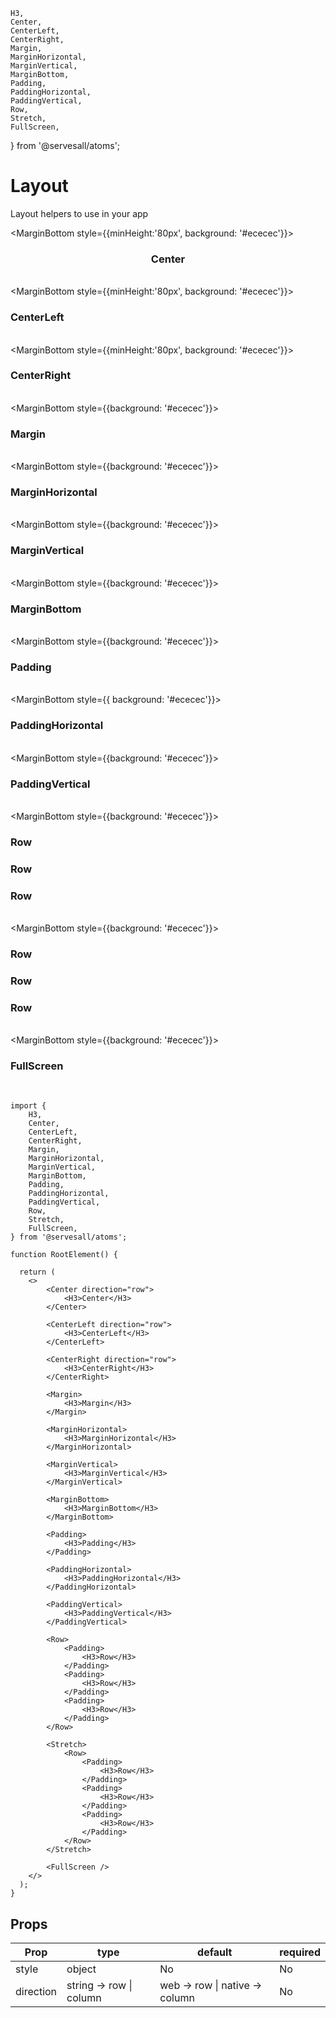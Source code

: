     H3,
    Center,
    CenterLeft,
    CenterRight,
    Margin,
    MarginHorizontal,
    MarginVertical,
    MarginBottom,
    Padding,
    PaddingHorizontal,
    PaddingVertical,
    Row,
    Stretch,
    FullScreen,
} from '@servesall/atoms';

# Layout

Layout helpers to use in your app

<MarginBottom style={{minHeight:'80px', background: '#ececec'}}>
    <Center direction="row">
    <H3>Center</H3>
    </Center>
</MarginBottom><br />
<MarginBottom style={{minHeight:'80px', background: '#ececec'}}>
    <CenterLeft direction="row">
        <H3>CenterLeft</H3>
    </CenterLeft>
</MarginBottom><br />
<MarginBottom style={{minHeight:'80px', background: '#ececec'}}>
    <CenterRight direction="row">
        <H3>CenterRight</H3>
    </CenterRight>
</MarginBottom><br />
<MarginBottom style={{background: '#ececec'}}>
    <Margin>
        <H3>Margin</H3>
    </Margin>
</MarginBottom><br />
<MarginBottom style={{background: '#ececec'}}>
    <MarginHorizontal>
        <H3>MarginHorizontal</H3>
    </MarginHorizontal>
</MarginBottom><br />
<MarginBottom style={{background: '#ececec'}}>
    <MarginVertical>
        <H3>MarginVertical</H3>
    </MarginVertical>
</MarginBottom><br />
<MarginBottom style={{background: '#ececec'}}>
    <MarginBottom>
        <H3>MarginBottom</H3>
    </MarginBottom>
</MarginBottom><br />
<MarginBottom style={{background: '#ececec'}}>
    <Padding>
        <H3>Padding</H3>
    </Padding>
</MarginBottom><br />
<MarginBottom style={{ background: '#ececec'}}>
    <PaddingHorizontal>
        <H3>PaddingHorizontal</H3>
    </PaddingHorizontal>
</MarginBottom><br />
<MarginBottom style={{background: '#ececec'}}>
    <PaddingVertical>
        <H3>PaddingVertical</H3>
    </PaddingVertical>
</MarginBottom><br />
<MarginBottom style={{background: '#ececec'}}>
    <Row>
        <Padding>
        <H3>Row</H3>
        </Padding>
        <Padding>
            <H3>Row</H3>
        </Padding>
        <Padding>
            <H3>Row</H3>
        </Padding>
    </Row>
</MarginBottom><br />
<MarginBottom style={{background: '#ececec'}}>
    <Stretch>
    <Row>
        <Padding>
            <H3>Row</H3>
        </Padding>
        <Padding>
            <H3>Row</H3>
        </Padding>
        <Padding>
            <H3>Row</H3>
        </Padding>
    </Row>
    </Stretch>
</MarginBottom><br />
<MarginBottom style={{background: '#ececec'}}>
    <FullScreen>
    <H3>FullScreen</H3>
    </FullScreen>
</MarginBottom><br />

```code
import {
    H3,
    Center,
    CenterLeft,
    CenterRight,
    Margin,
    MarginHorizontal,
    MarginVertical,
    MarginBottom,
    Padding,
    PaddingHorizontal,
    PaddingVertical,
    Row,
    Stretch,
    FullScreen,
} from '@servesall/atoms';

function RootElement() {

  return (
    <>
        <Center direction="row">
            <H3>Center</H3>
        </Center>

        <CenterLeft direction="row">
            <H3>CenterLeft</H3>
        </CenterLeft>

        <CenterRight direction="row">
            <H3>CenterRight</H3>
        </CenterRight>

        <Margin>
            <H3>Margin</H3>
        </Margin>

        <MarginHorizontal>
            <H3>MarginHorizontal</H3>
        </MarginHorizontal>

        <MarginVertical>
            <H3>MarginVertical</H3>
        </MarginVertical>

        <MarginBottom>
            <H3>MarginBottom</H3>
        </MarginBottom>

        <Padding>
            <H3>Padding</H3>
        </Padding>

        <PaddingHorizontal>
            <H3>PaddingHorizontal</H3>
        </PaddingHorizontal>

        <PaddingVertical>
            <H3>PaddingVertical</H3>
        </PaddingVertical>

        <Row>
            <Padding>
                <H3>Row</H3>
            </Padding>
            <Padding>
                <H3>Row</H3>
            </Padding>
            <Padding>
                <H3>Row</H3>
            </Padding>
        </Row>

        <Stretch>
            <Row>
                <Padding>
                    <H3>Row</H3>
                </Padding>
                <Padding>
                    <H3>Row</H3>
                </Padding>
                <Padding>
                    <H3>Row</H3>
                </Padding>
            </Row>
        </Stretch>

        <FullScreen />
    </>
  );
}
```

## Props

<table>
    <thead>
    <tr>
        <th>Prop</th>
        <th>type</th>
        <th>default</th>
        <th>required</th>
    </tr>
    </thead>
    <tbody>
    <tr>
        <td>style</td>
        <td>object</td>
        <td>No</td>
        <td>No</td>
    </tr>
    <tr>
        <td>direction</td>
        <td>string -> row | column</td>
        <td>web -> row | native -> column</td>
        <td>No</td>
    </tr>
    </tbody>
</table>

